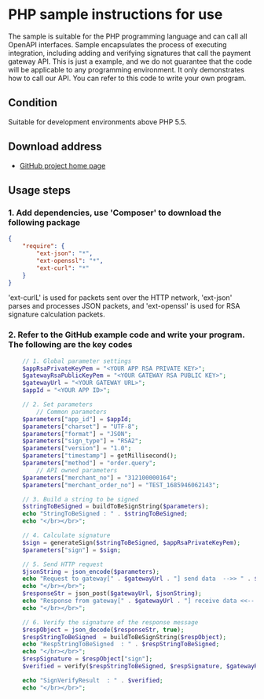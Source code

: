 # PHP sample instructions for use

The sample is suitable for the PHP programming language and can call all OpenAPI interfaces. Sample encapsulates the process of executing integration, including adding and verifying signatures that call the payment gateway API. This is just a example, and we do not guarantee that the code will be applicable to any programming environment. It only demonstrates how to call our API. You can refer to this code to write your own program.

## Condition

Suitable for development environments above PHP 5.5.

## Download address

-   <a href="https://github.com/codepay-us/gateway-api-demo-php/" target="_blank">
        GitHub project home page
    </a>

## Usage steps

### 1. Add dependencies, use 'Composer' to download the following package

```JSON
{
    "require": {
        "ext-json": "*",
        "ext-openssl": "*",
        "ext-curl": "*"
    }
}
```

'ext-curlL' is used for packets sent over the HTTP network, 'ext-json' parses and processes JSON packets, and 'ext-openssl' is used for RSA signature calculation packets.

### 2. Refer to the GitHub example code and write your program. The following are the key codes

```php showLineNumbers
    // 1. Global parameter settings
    $appRsaPrivateKeyPem = "<YOUR APP RSA PRIVATE KEY>";
    $gatewayRsaPublicKeyPem = "<YOUR GATEWAY RSA PUBLIC KEY>";
    $gatewayUrl = "<YOUR GATEWAY URL>";
    $appId = "<YOUR APP ID>";

    // 2. Set parameters
        // Common parameters
    $parameters["app_id"] = $appId;
    $parameters["charset"] = "UTF-8";
    $parameters["format"] = "JSON";
    $parameters["sign_type"] = "RSA2";
    $parameters["version"] = "1.0";
    $parameters["timestamp"] = getMillisecond();
    $parameters["method"] = "order.query";
        // API owned parameters
    $parameters["merchant_no"] = "312100000164";
    $parameters["merchant_order_no"] = "TEST_1685946062143";

    // 3. Build a string to be signed
    $stringToBeSigned = buildToBeSignString($parameters);
    echo "StringToBeSigned : " . $stringToBeSigned;
    echo "</br></br>";

    // 4. Calculate signature
    $sign = generateSign($stringToBeSigned, $appRsaPrivateKeyPem);
    $parameters["sign"] = $sign;

    // 5. Send HTTP request
    $jsonString = json_encode($parameters);
    echo "Request to gateway[" . $gatewayUrl . "] send data  -->> " . $jsonString;
    echo "</br></br>";
    $responseStr = json_post($gatewayUrl, $jsonString);
    echo "Response from gateway[" . $gatewayUrl . "] receive data <<-- " . $responseStr;
    echo "</br></br>";

    // 6. Verify the signature of the response message
    $respObject = json_decode($responseStr, true);
    $respStringToBeSigned  = buildToBeSignString($respObject);
    echo "RespStringToBeSigned  : " . $respStringToBeSigned;
    echo "</br></br>";
    $respSignature = $respObject["sign"];
    $verified = verify($respStringToBeSigned, $respSignature, $gatewayRsaPublicKeyPem);

    echo "SignVerifyResult  : " . $verified;
    echo "</br></br>";
```
